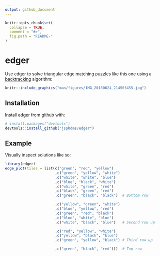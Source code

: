 ```yaml
---
output: github_document
---
```


<!-- README.md is generated from README.Rmd. Please edit that file -->

```r
knitr::opts_chunk$set(
  collapse = TRUE,
  comment = "#>",
  fig.path = "README-"
)
```

# edger

Use edger to solve triangular edge matching puzzles like this one using a [backtracking](https://en.wikipedia.org/wiki/Backtracking) algorithm:

```r
knitr::include_graphics("man/figures/IMG_20180624_214503455.jpg")
```

## Installation

Install edger from github with:

```r
# install.packages("devtools")
devtools::install_github("jsphdms/edger")
```

## Example

Visually inspect solutions like so:

```r
library(edger)
edge_plot(tiles = list(c("green", "red", "yellow")
                       ,c("green", "yellow", "white")
                       ,c("white", "white", "blue")
                       ,c("blue", "black", "white")
                       ,c("white", "green", "red")
                       ,c("black", "green", "red")
                       ,c("green", "black", "black")  # Bottom row

                       ,c("yellow", "green", "white")
                       ,c("blue", "yellow", "red")
                       ,c("green", "red", "black")
                       ,c("blue", "white", "blue")
                       ,c("white", "black", "blue")   # Second row up

                       ,c("red", "yellow", "white")
                       ,c("yellow", "black", "blue")
                       ,c("green", "yellow", "black") # Third row up

                       ,c("green", "black", "red")))  # Top row
```
